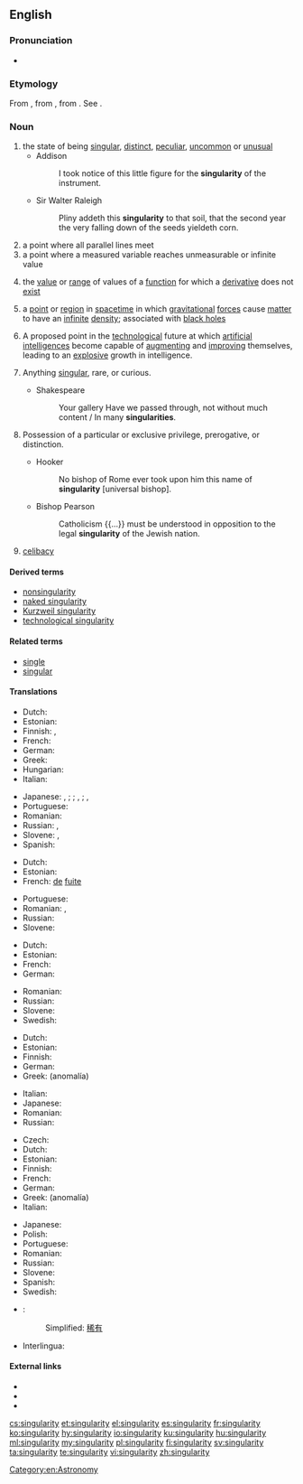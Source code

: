 ==English==

===Pronunciation===
* {{IPA|/ˌsɪŋgjəˈlæɹətɪ/|lang=en}}

{{wikipedia|lang=en}}

===Etymology===
From {{etyl|fro|en}} {{m|fro|singularite}}, from {{etyl|LL.|en}} {{m|la|singularitas||singleness}}, from {{etyl|la|en}} {{m|la|singularis||single}}. See {{m|en|singular}}.

===Noun===
{{en-noun|~|singularities}}

# the state of being [[singular]], [[distinct]], [[peculiar]], [[uncommon]] or [[unusual]]
#* Addison
#*: I took notice of this little figure for the '''singularity''' of the instrument.
#* Sir Walter Raleigh
#*: Pliny addeth this '''singularity''' to that soil, that the second year the very falling down of the seeds yieldeth corn.
# a point where all parallel lines meet
# a point where a measured variable reaches unmeasurable or infinite value
# {{label|en|mathematics}} the [[value]] or [[range]] of values of a [[function]] for which a [[derivative]] does not [[exist]]
# {{label|en|physics}} a [[point]] or [[region]] in [[spacetime]] in which [[gravitational]] [[force]]s cause [[matter]] to have an [[infinite]] [[density]]; associated with [[black hole]]s
# A proposed point in the [[technological]] future at which [[artificial intelligence]]s become capable of [[augment]]ing and [[improve|improving]] themselves, leading to an [[explosive]] growth in intelligence.
# {{label|en|obsolete}} Anything [[singular]], rare, or curious.
#* Shakespeare
#*: Your gallery Have we passed through, not without much content / In many '''singularities'''.
# {{label|en|obsolete}} Possession of a particular or exclusive privilege, prerogative, or distinction.
#* Hooker
#*: No bishop of Rome ever took upon him this name of '''singularity''' [universal bishop].
#* Bishop Pearson
#*: Catholicism {{...}} must be understood in opposition to the legal '''singularity''' of the Jewish nation.
# {{label|en|obsolete}} [[celibacy]]
#: {{rfquotek|Jeremy Taylor}}

====Derived terms====
* [[nonsingularity]]
* [[naked singularity]]
* [[Kurzweil singularity]]
* [[technological singularity]]

====Related terms====
* [[single]]
* [[singular]]

====Translations====
{{trans-top|peculiar state or occurrence}}
* Dutch: {{t+|nl|bijzonderheid|f}}
* Estonian: {{t+|et|singulaarsus}}
* Finnish: {{t+|fi|erikoisuus}}, {{t+|fi|omituisuus}}
* French: {{t+|fr|singularité|f}}
* German: {{t+|de|Eigenheit|f}}
* Greek: {{t+|el|ιδιομορφία|f}}
* Hungarian: {{t|hu|szingularitás}}
* Italian: {{t+|it|singolarità|f}}
{{trans-mid}}
* Japanese: {{qualifier|singular}} {{t|ja|単独性|tr=tandokusē}}, {{t|ja|単一性|tr=tan'itsusē}}; {{qualifier|uncommon}} {{t|ja|特異性|tr=tokuisē}}; {{qualifier|odd}} {{t+|ja|奇妙|tr=kimyō}}, {{t+|ja|風変わり|tr=fūgawari}}; {{qualifier|supremely rare}} {{t+|ja|非凡|tr=hibon}}, {{t|ja|希有|tr=keu}}
* Portuguese: {{t|pt|singularidade|f}}
* Romanian: {{t+|ro|singularitate|f}}
* Russian: {{t+|ru|своеобра́зие|n}}, {{t+|ru|самобы́тность|f}}
* Slovene: {{t|sl|drugačnost|f}}, {{t|sl|samosvojost|f}}
* Spanish: {{t+|es|singularidad|f}}
{{trans-bottom}}

{{trans-top|point where all lines meet}}
* Dutch: {{t+|nl|vluchtpunt|n}}
* Estonian: {{t+|et|singulaarsus}}
* French: {{t+|fr|point|m}} [[de]] [[fuite]]
{{trans-mid}}
* Portuguese: {{t|pt|singularidade|f}}
* Romanian: {{t|ro|punct de întâlnire|n}}, {{t|ro|punct comun|n}}
* Russian: {{t+|ru|сингуля́рность|f}}
* Slovene: {{t|sl|singularnost|f}}
{{trans-bottom}}

{{trans-top|point where infinite value is reached}}
* Dutch: {{t+|nl|singulariteit|f}}
* Estonian: {{t+|et|singulaarsus}}
* French: {{t+|fr|singularité|f}}
* German: {{t+|de|Singularität|f}}
{{trans-mid}}
* Romanian: {{t+|ro|singularitate|f}}
* Russian: {{t+|ru|сингуля́рность|f}}
* Slovene: {{t|sl|singularnost|f}}
* Swedish: {{t|sv|singularitet|c}}
{{trans-bottom}}

{{trans-top|mathematics: value for which a derivative does not exist}}
* Dutch: {{t+|nl|singulariteit|f}}
* Estonian: {{t+|et|singulaarsus}}
* Finnish: {{t|fi|erikoispiste}}
* German: {{t+|de|Singularität|f}}
* Greek: {{t+|el|ανωμαλία|f}} (anomalía)
{{trans-mid}}
* Italian: {{t+|it|singolarità|f}}
* Japanese: {{t|ja|特異点|tr=tokuiten}}
* Romanian: {{t+|ro|singularitate|f}}
* Russian: {{t+|ru|сингуля́рность|f}}
{{trans-bottom}}

{{trans-top|physics: point of infinite density}}
* Czech: {{t|cs|singularita|f}}
* Dutch: {{t+|nl|singulariteit|f}}
* Estonian: {{t+|et|singulaarsus}}
* Finnish: {{t|fi|singulariteetti}}
* French: {{t+|fr|singularité|f}}
* German: {{t+|de|Singularität|f}}
* Greek: {{t+|el|ανωμαλία|f}} (anomalía)
* Italian: {{t+|it|singolarità|f}}
{{trans-mid}}
* Japanese: {{t|ja|特異点|tr=tokuiten}}
* Polish: {{t|pl|osobliwość|f}}
* Portuguese: {{t|pt|singularidade|f}}
* Romanian: {{t+|ro|singularitate|f}}
* Russian: {{t+|ru|сингуля́рность|f}}
* Slovene: {{t|sl|singularnost|f}}
* Spanish: {{t+|es|singularidad|f}}
* Swedish: {{t|sv|singularitet|c}}
{{trans-bottom}}

{{checktrans-top}}
* {{ttbc|cmn}}:
*: Simplified: [[稀有]]
* Interlingua: {{t-check|ia|singularitate}}
{{trans-bottom}}

====External links====
* {{R:Webster 1913}}
* {{R:Century 1911}}
* {{R:OneLook}}

[[Category:en:Astronomy]]

[[cs:singularity]]
[[et:singularity]]
[[el:singularity]]
[[es:singularity]]
[[fr:singularity]]
[[ko:singularity]]
[[hy:singularity]]
[[io:singularity]]
[[ku:singularity]]
[[hu:singularity]]
[[ml:singularity]]
[[my:singularity]]
[[pl:singularity]]
[[fi:singularity]]
[[sv:singularity]]
[[ta:singularity]]
[[te:singularity]]
[[vi:singularity]]
[[zh:singularity]]
